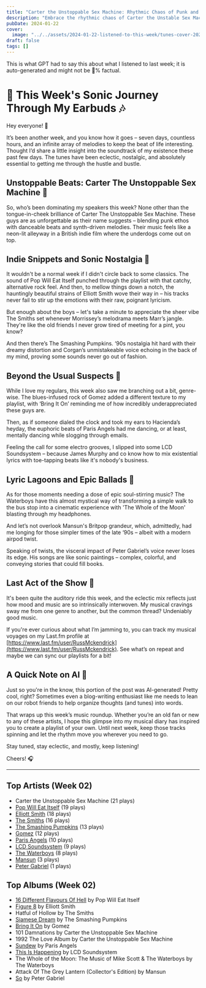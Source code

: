 ```yaml
---
title: "Carter the Unstoppable Sex Machine: Rhythmic Chaos of Punk and Electronic Wit"
description: "Embrace the rhythmic chaos of Carter the Unstable Sex Machine, where punk meets electronic wit!"
pubDate: 2024-01-22
cover:
  image: "../../assets/2024-01-22-listened-to-this-week/tunes-cover-2024-01-22-listened-to-this-week.png"
draft: false
tags: []
---
```


<NoteCallout title="Note">
This is what GPT had to say this about what I listened to last week; it is auto-generated and might not be 💯% factual.
</NoteCallout>

# 🎵 This Week's Sonic Journey Through My Earbuds 🎶

Hey everyone! 🌟

It’s been another week, and you know how it goes – seven days, countless hours, and an infinite array of melodies to keep the beat of life interesting. Thought I’d share a little insight into the soundtrack of my existence these past few days. The tunes have been eclectic, nostalgic, and absolutely essential to getting me through the hustle and bustle.

## Unstoppable Beats: Carter The Unstoppable Sex Machine 🚀

So, who’s been dominating my speakers this week? None other than the tongue-in-cheek brilliance of Carter The Unstoppable Sex Machine. These guys are as unforgettable as their name suggests – blending punk ethos with danceable beats and synth-driven melodies. Their music feels like a neon-lit alleyway in a British indie film where the underdogs come out on top.

## Indie Snippets and Sonic Nostalgia 📼

It wouldn't be a normal week if I didn't circle back to some classics. The sound of Pop Will Eat Itself punched through the playlist with that catchy, alternative rock feel. And then, to mellow things down a notch, the hauntingly beautiful strains of Elliott Smith wove their way in – his tracks never fail to stir up the emotions with their raw, poignant lyricism.

But enough about the boys – let's take a minute to appreciate the sheer vibe The Smiths set whenever Morrissey’s melodrama meets Marr’s jangle. They're like the old friends I never grow tired of meeting for a pint, you know?

And then there’s The Smashing Pumpkins. ‘90s nostalgia hit hard with their dreamy distortion and Corgan’s unmistakeable voice echoing in the back of my mind, proving some sounds never go out of fashion.

## Beyond the Usual Suspects 🌌

While I love my regulars, this week also saw me branching out a bit, genre-wise. The blues-infused rock of Gomez added a different texture to my playlist, with ‘Bring It On’ reminding me of how incredibly underappreciated these guys are.

Then, as if someone dialed the clock and took my ears to Hacienda’s heyday, the euphoric beats of Paris Angels had me dancing, or at least, mentally dancing while slogging through emails.

Feeling the call for some electro grooves, I slipped into some LCD Soundsystem – because James Murphy and co know how to mix existential lyrics with toe-tapping beats like it's nobody's business.

## Lyric Lagoons and Epic Ballads 🌊

As for those moments needing a dose of epic soul-stirring music? The Waterboys have this almost mystical way of transforming a simple walk to the bus stop into a cinematic experience with 'The Whole of the Moon' blasting through my headphones.

And let’s not overlook Mansun's Britpop grandeur, which, admittedly, had me longing for those simpler times of the late ‘90s – albeit with a modern airpod twist.

Speaking of twists, the visceral impact of Peter Gabriel’s voice never loses its edge. His songs are like sonic paintings – complex, colorful, and conveying stories that could fill books.

## Last Act of the Show 🎤

It's been quite the auditory ride this week, and the eclectic mix reflects just how mood and music are so intrinsically interwoven. My musical cravings sway me from one genre to another, but the common thread? Undeniably good music.

If you're ever curious about what I’m jamming to, you can track my musical voyages on my Last.fm profile at [https://www.last.fm/user/RussMckendrick](https://www.last.fm/user/RussMckendrick). See what’s on repeat and maybe we can sync our playlists for a bit!

## A Quick Note on AI 🤖

Just so you're in the know, this portion of the post was AI-generated! Pretty cool, right? Sometimes even a blog-writing enthusiast like me needs to lean on our robot friends to help organize thoughts (and tunes) into words.

That wraps up this week’s music roundup. Whether you’re an old fan or new to any of these artists, I hope this glimpse into my musical diary has inspired you to create a playlist of your own. Until next week, keep those tracks spinning and let the rhythm move you wherever you need to go.

Stay tuned, stay eclectic, and mostly, keep listening!

Cheers! 🎧


---

## Top Artists (Week 02)

- Carter the Unstoppable Sex Machine (21 plays)
- [Pop Will Eat Itself](https://www.russ.fm/artist/pop-will-eat-itself/) (19 plays)
- [Elliott Smith](https://www.russ.fm/artist/elliott-smith/) (18 plays)
- [The Smiths](https://www.russ.fm/artist/the-smiths/) (16 plays)
- [The Smashing Pumpkins](https://www.russ.fm/artist/the-smashing-pumpkins/) (13 plays)
- [Gomez](https://www.russ.fm/artist/gomez/) (12 plays)
- [Paris Angels](https://www.russ.fm/artist/paris-angels/) (10 plays)
- [LCD Soundsystem](https://www.russ.fm/artist/lcd-soundsystem/) (9 plays)
- [The Waterboys](https://www.russ.fm/artist/the-waterboys/) (8 plays)
- [Mansun](https://www.russ.fm/artist/mansun/) (3 plays)
- [Peter Gabriel](https://www.russ.fm/artist/peter-gabriel/) (1 plays)

## Top Albums (Week 02)

- [16 Different Flavours Of Hell](https://www.russ.fm/albums/16-different-flavours-of-hell-1873913/) by Pop Will Eat Itself
- [Figure 8](https://www.russ.fm/albums/figure-8-8843169/) by Elliott Smith
- Hatful of Hollow by The Smiths
- [Siamese Dream](https://www.russ.fm/albums/siamese-dream-3255473/) by The Smashing Pumpkins
- [Bring It On](https://www.russ.fm/albums/bring-it-on-11890384/) by Gomez
- 101 Damnations by Carter the Unstoppable Sex Machine
- 1992 The Love Album by Carter the Unstoppable Sex Machine
- [Sundew](https://www.russ.fm/albums/sundew-661808/) by Paris Angels
- [This Is Happening](https://www.russ.fm/albums/this-is-happening-2395827/) by LCD Soundsystem
- The Whole of the Moon: The Music of Mike Scott & The Waterboys by The Waterboys
- Attack Of The Grey Lantern (Collector's Edition) by Mansun
- [So](https://www.russ.fm/albums/so-379036/) by Peter Gabriel